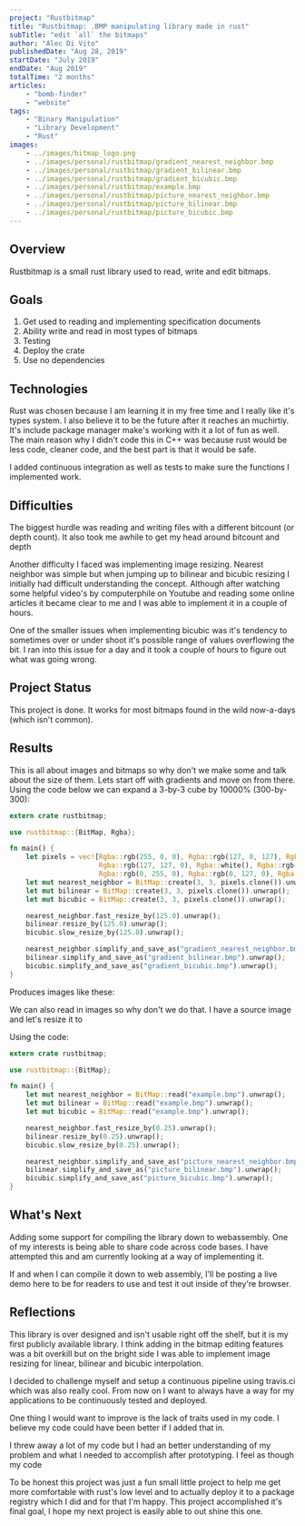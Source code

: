 ```yaml
---
project: "Rustbitmap"
title: "Rustbitmap: .BMP manipulating library made in rust"
subTitle: "edit `all` the bitmaps"
author: "Alec Di Vito"
publishedDate: "Aug 28, 2019"
startDate: "July 2019"
endDate: "Aug 2019"
totalTime: "2 months"
articles:
    - "bomb-finder"
    - "website"
tags:
    - "Binary Manipulation"
    - "Library Development"
    - "Rust"
images:
    - ../images/bitmap_logo.png
    - ../images/personal/rustbitmap/gradient_nearest_neighbor.bmp
    - ../images/personal/rustbitmap/gradient_bilinear.bmp
    - ../images/personal/rustbitmap/gradient_bicubic.bmp
    - ../images/personal/rustbitmap/example.bmp
    - ../images/personal/rustbitmap/picture_nearest_neighbor.bmp
    - ../images/personal/rustbitmap/picture_bilinear.bmp
    - ../images/personal/rustbitmap/picture_bicubic.bmp
---
```


## Overview

Rustbitmap is a small rust library used to read, write and edit bitmaps.

## Goals

1. Get used to reading and implementing specification documents
2. Ability write and read in most types of bitmaps
3. Testing
4. Deploy the crate
5. Use no dependencies

## Technologies
 
Rust was chosen because I am learning it in my free time and I really like it's
types system. I also believe it to be the future after it reaches an muchirtiy.
It's include package manager make's working with it a lot of fun as well. The
main reason why I didn't code this in C++ was because rust would be less code,
cleaner code, and the best part is that it would be safe.

I added continuous integration as well as tests to make sure the functions I
implemented work.

## Difficulties

The biggest hurdle was reading and writing files with a different bitcount (or depth count).
It also took me awhile to get my head around bitcount and depth

Another difficulty I faced was implementing image resizing. Nearest neighbor was
simple but when jumping up to bilinear and bicubic resizing I initially had
difficult understanding the concept. Although after watching some helpful
video's by computerphile on Youtube and reading some online articles it became
clear to me and I was able to implement it in a couple of hours.

One of the smaller issues when implementing bicubic was it's tendency to sometimes
over or under shoot it's possible range of values overflowing the bit. I ran into
this issue for a day and it took a couple of hours to figure out what was going
wrong.

## Project Status

This project is done. It works for most bitmaps found in the wild now-a-days
(which isn't common).

## Results

This is all about images and bitmaps so why don't we make some and talk about
the size of them. Lets start off with gradients and move on from there. Using the
code below we can expand a 3-by-3 cube by 10000% (300-by-300):

```Rust
extern crate rustbitmap;

use rustbitmap::{BitMap, Rgba};

fn main() {
    let pixels = vec![Rgba::rgb(255, 0, 0), Rgba::rgb(127, 0, 127), Rgba::rgb(0, 0, 255),
                      Rgba::rgb(127, 127, 0), Rgba::white(), Rgba::rgb(0, 0, 127),
                      Rgba::rgb(0, 255, 0), Rgba::rgb(0, 127, 0), Rgba::rgb(0, 127, 127)];
    let mut nearest_neighbor = BitMap::create(3, 3, pixels.clone()).unwrap();
    let mut bilinear = BitMap::create(3, 3, pixels.clone()).unwrap();
    let mut bicubic = BitMap::create(3, 3, pixels.clone()).unwrap();

    nearest_neighbor.fast_resize_by(125.0).unwrap();
    bilinear.resize_by(125.0).unwrap();
    bicubic.slow_resize_by(125.0).unwrap();

    nearest_neighbor.simplify_and_save_as("gradient_nearest_neighbor.bmp").unwrap();
    bilinear.simplify_and_save_as("gradient_bilinear.bmp").unwrap();
    bicubic.simplify_and_save_as("gradient_bicubic.bmp").unwrap();
}
```

Produces images like these:

<div class="image--grid">
    <props.images.gradient_nearest_neighbor caption="Nearest Neighbor (300x300, 45.7KB)" alt="nearest neighbor gradient" />
    <props.images.gradient_bilinear caption="Bilinear (300x300, 270.1KB)" alt="bilinear gradient" />
    <props.images.gradient_bicubic caption="Bicubic (300x300, 270.1KB)" alt="bicubic gradient" />
</div>

We can also read in images so why don't we do that. I have a source image and let's
resize it to

<div class="image--center">
    <props.images.example caption="source image (640x450, 864.1KB)" alt="flower" />
</div>

Using the code:

```Rust
extern crate rustbitmap;

use rustbitmap::{BitMap};

fn main() {
    let mut nearest_neighbor = BitMap::read("example.bmp").unwrap();
    let mut bilinear = BitMap::read("example.bmp").unwrap();
    let mut bicubic = BitMap::read("example.bmp").unwrap();

    nearest_neighbor.fast_resize_by(0.25).unwrap();
    bilinear.resize_by(0.25).unwrap();
    bicubic.slow_resize_by(0.25).unwrap();

    nearest_neighbor.simplify_and_save_as("picture_nearest_neighbor.bmp").unwrap();
    bilinear.simplify_and_save_as("picture_bilinear.bmp").unwrap();
    bicubic.simplify_and_save_as("picture_bicubic.bmp").unwrap();
}
```

<div class="image--grid">
    <props.images.picture_nearest_neighbor caption="Nearest Neighbor (460x113, 54.3KB)" alt="nearest neighbor gradient" />
    <props.images.picture_bilinear caption="Bilinear (460x113, 54.3KB)" alt="bilinear gradient" />
    <props.images.picture_bicubic caption="Bicubic (460x113, 54.3KB)" alt="bicubic gradient" />
</div>

## What's Next

Adding some support for compiling the library down to webassembly. One of my
interests is being able to share code across code bases. I have attempted this
and am currently looking at a way of implementing it.

If and when I can compile it down to web assembly, I'll be posting a live demo
here to be for readers to use and test it out inside of they're browser.

## Reflections

This library is over designed and isn't usable right off the shelf, but it is
my first publicly available library. I think adding in the bitmap editing features
was a bit overkill but on the bright side I was able to implement image resizing
for linear, bilinear and bicubic interpolation.

I decided to challenge myself and setup a continuous pipeline using travis.ci
which was also really cool. From now on I want to always have a way for my applications
to be continuously tested and deployed.

One thing I would want to improve is the lack of traits used in my code. I believe
my code could have been better if I added that in.

I threw away a lot of my code but I had an better understanding of my problem and
what I needed to accomplish after prototyping. I feel as though my code

To be honest this project was just a fun small little project to help me get
more comfortable with rust's low level and to actually deploy it to a package
registry which I did and for that I'm happy. This project accomplished it's final
goal, I hope my next project is easily able to out shine this one.
